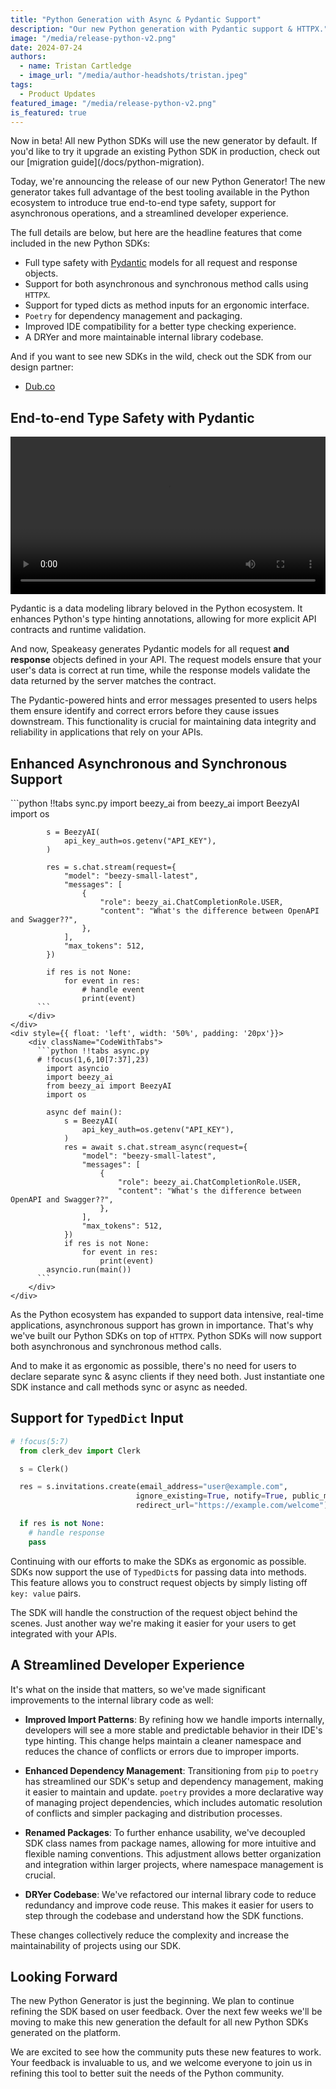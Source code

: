 ```yaml
---
title: "Python Generation with Async & Pydantic Support"
description: "Our new Python generation with Pydantic support & HTTPX."
image: "/media/release-python-v2.png"
date: 2024-07-24
authors:
  - name: Tristan Cartledge
  - image_url: "/media/author-headshots/tristan.jpeg"
tags:
  - Product Updates
featured_image: "/media/release-python-v2.png"
is_featured: true
---
```



 

<div className="Callout" data-title="Beta Availability" data-variant="success">
  Now in beta! All new Python SDKs will use the new generator by default. If
  you'd like to try it upgrade an existing Python SDK in production, check out
  our [migration guide](/docs/python-migration).
</div>

Today, we're announcing the release of our new Python Generator! The new generator takes full advantage of the best tooling available in the Python ecosystem to introduce true end-to-end type safety, support for asynchronous operations, and a streamlined developer experience.

The full details are below, but here are the headline features that come included in the new Python SDKs:

- Full type safety with [Pydantic](https://github.com/pydantic/pydantic) models for all request and response objects.
- Support for both asynchronous and synchronous method calls using `HTTPX`.
- Support for typed dicts as method inputs for an ergonomic interface.
- `Poetry` for dependency management and packaging.
- Improved IDE compatibility for a better type checking experience.
- A DRYer and more maintainable internal library codebase.

And if you want to see new SDKs in the wild, check out the SDK from our design partner:

- [Dub.co](https://github.com/dubinc/dub-python)

## End-to-end Type Safety with Pydantic

<div className="mt-10">
  <video controls={false} loop={true} autoPlay={true} width="100%">
    <source src={beezy_ide_video} type="video/mp4" />
  </video>
</div>

Pydantic is a data modeling library beloved in the Python ecosystem. It enhances Python's type hinting annotations, allowing for more explicit API contracts and runtime validation.

And now, Speakeasy generates Pydantic models for all request **and response** objects defined in your API. The request models ensure that your user's data is correct at run time, while the response models validate the data returned by the server matches the contract.

The Pydantic-powered hints and error messages presented to users helps them ensure identify and correct errors before they cause issues downstream. This functionality is crucial for maintaining data integrity and reliability in applications that rely on your APIs.

## Enhanced Asynchronous and Synchronous Support

<div style={{ width: '100%', overflow: 'auto' }}>
    <div style={{ float: 'left', width: '50%', padding: '20px'}}>
        <div className="CodeWithTabs">
          ```python !!tabs sync.py
            import beezy_ai
            from beezy_ai import BeezyAI
            import os

            s = BeezyAI(
                api_key_auth=os.getenv("API_KEY"),
            )

            res = s.chat.stream(request={
                "model": "beezy-small-latest",
                "messages": [
                    {
                        "role": beezy_ai.ChatCompletionRole.USER,
                        "content": "What's the difference between OpenAPI and Swagger??",
                    },
                ],
                "max_tokens": 512,
            })

            if res is not None:
                for event in res:
                    # handle event
                    print(event)
          ```
        </div>
    </div>
    <div style={{ float: 'left', width: '50%', padding: '20px'}}>
        <div className="CodeWithTabs">
          ```python !!tabs async.py
          # !focus(1,6,10[7:37],23)
            import asyncio
            import beezy_ai
            from beezy_ai import BeezyAI
            import os

            async def main():
                s = BeezyAI(
                    api_key_auth=os.getenv("API_KEY"),
                )
                res = await s.chat.stream_async(request={
                    "model": "beezy-small-latest",
                    "messages": [
                        {
                            "role": beezy_ai.ChatCompletionRole.USER,
                            "content": "What's the difference between OpenAPI and Swagger??",
                        },
                    ],
                    "max_tokens": 512,
                })
                if res is not None:
                    for event in res:
                        print(event)
            asyncio.run(main())
          ```
        </div>
    </div>

</div>

As the Python ecosystem has expanded to support data intensive, real-time applications, asynchronous support has grown in importance. That's why we've built our Python SDKs on top of `HTTPX`. Python SDKs will now support both asynchronous and synchronous method calls.

And to make it as ergonomic as possible, there's no need for users to declare separate sync & async clients if they need both. Just instantiate one SDK instance and call methods sync or async as needed.

## Support for `TypedDict` Input

```python main.py
# !focus(5:7)
  from clerk_dev import Clerk

  s = Clerk()

  res = s.invitations.create(email_address="user@example.com",
                            ignore_existing=True, notify=True, public_metadata={},
                            redirect_url="https://example.com/welcome")

  if res is not None:
    # handle response
    pass
```

Continuing with our efforts to make the SDKs as ergonomic as possible. SDKs now support the use of `TypedDict`s for passing data into methods. This feature allows you to construct request objects by simply listing off `key: value` pairs.

The SDK will handle the construction of the request object behind the scenes. Just another way we're making it easier for your users to get integrated with your APIs.

## A Streamlined Developer Experience

It's what on the inside that matters, so we've made significant improvements to the internal library code as well:

- **Improved Import Patterns**: By refining how we handle imports internally, developers will see a more stable and predictable behavior in their IDE's type hinting. This change helps maintain a cleaner namespace and reduces the chance of conflicts or errors due to improper imports.
- **Enhanced Dependency Management**: Transitioning from `pip` to `poetry` has streamlined our SDK's setup and dependency management, making it easier to maintain and update. `poetry` provides a more declarative way of managing project dependencies, which includes automatic resolution of conflicts and simpler packaging and distribution processes.

- **Renamed Packages**: To further enhance usability, we've decoupled SDK class names from package names, allowing for more intuitive and flexible naming conventions. This adjustment allows better organization and integration within larger projects, where namespace management is crucial.

- **DRYer Codebase**: We've refactored our internal library code to reduce redundancy and improve code reuse. This makes it easier for users to step through the codebase and understand how the SDK functions.

These changes collectively reduce the complexity and increase the maintainability of projects using our SDK.

## Looking Forward

The new Python Generator is just the beginning. We plan to continue refining the SDK based on user feedback. Over the next few weeks we'll be moving to make this new generation the default for all new Python SDKs generated on the platform.

We are excited to see how the community puts these new features to work. Your feedback is invaluable to us, and we welcome everyone to join us in refining this tool to better suit the needs of the Python community.
